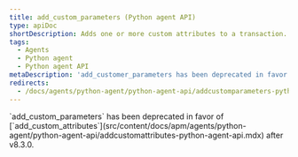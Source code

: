 ```yaml
---
title: add_custom_parameters (Python agent API)
type: apiDoc
shortDescription: Adds one or more custom attributes to a transaction.
tags:
  - Agents
  - Python agent
  - Python agent API
metaDescription: 'add_customer_parameters has been deprecated in favor of add_customer_attributes.'
redirects:
  - /docs/agents/python-agent/python-agent-api/addcustomparameters-python-agent-api
---
```



<Callout variant="important">
  `add_custom_parameters` has been deprecated in favor of [`add_custom_attributes`](src/content/docs/apm/agents/python-agent/python-agent-api/addcustomattributes-python-agent-api.mdx) after v8.3.0.
</Callout>
